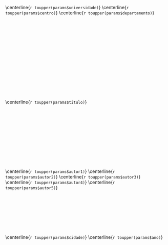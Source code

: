 \centerline{`r toupper(params$universidade)`}
\centerline{`r toupper(params$centro)`}
\centerline{`r toupper(params$departamento)`}

&nbsp;

&nbsp;

&nbsp;

&nbsp;

&nbsp;

&nbsp;

&nbsp;

&nbsp;


\centerline{`r toupper(params$titulo)`}


&nbsp;

&nbsp;

&nbsp;

&nbsp;

&nbsp;

&nbsp;

\centerline{`r toupper(params$autor1)`}
\centerline{`r toupper(params$autor2)`}
\centerline{`r toupper(params$autor3)`}
\centerline{`r toupper(params$autor4)`}
\centerline{`r toupper(params$autor5)`}
&nbsp;

&nbsp;

&nbsp;

&nbsp;

&nbsp;

\centerline{`r toupper(params$cidade)`}
\centerline{`r toupper(params$ano)`}

